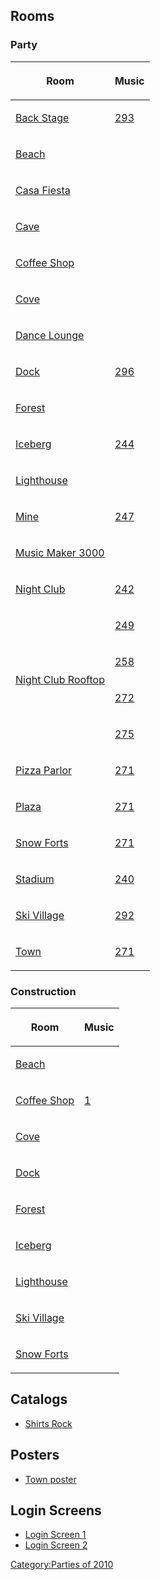{{CPW|Music Jam 2010|Music Jam 2010}}

==Rooms==
===Party===
{|class="wikitable" style="margin: 1em auto;"
!Room!!Music
|-
|[[Media:RoomsParty3-MusicJam2010.swf|Back Stage]]||[[Media:Music293.swf|293]]
|-
|[[Media:RoomsBeach-MusicJam2010.swf|Beach]]||{{n/a}}
|-
|[[Media:RoomsParty4-MusicJam2010.swf|Casa Fiesta]]||{{n/a}}
|-
|[[Media:RoomsCave-MusicJam2010.swf|Cave]]||{{n/a}}
|-
|[[Media:RoomsCoffee-MusicJam2010.swf|Coffee Shop]]||{{n/a}}
|-
|[[Media:RoomsCove-MusicJam2010.swf|Cove]]||{{n/a}}
|-
|[[Media:RoomsLounge-MusicJam2010.swf|Dance Lounge]]||{{n/a|?}}
|-
|[[Media:RoomsDock-MusicJam2010.swf|Dock]]||[[Media:Music296.swf|296]]
|-
|[[Media:RoomsForest-MusicJam2010.swf|Forest]]||{{n/a}}
|-
|[[Media:RoomsBerg-MusicJam2010.swf|Iceberg]]||[[Media:Music244.swf|244]]
|-
|[[Media:RoomsLight-MusicJam2010.swf|Lighthouse]]||{{n/a}}
|-
|[[Media:RoomsMine-MusicJam2010.swf|Mine]]||[[Media:Music247.swf|247]]
|-
|[[Media:RoomsParty-MusicJam2010.swf|Music Maker 3000]]||{{n/a}}
|-
|[[Media:RoomsDance-MusicJam2010.swf|Night Club]]||[[Media:Music242.swf|242]]
|-
|rowspan="4"|[[Media:RoomsParty2-MusicJam2010.swf|Night Club Rooftop]]||[[Media:Music249.swf|249]]
|-
|[[Media:Music258.swf|258]]
|-
|[[Media:Music272.swf|272]]
|-
|[[Media:Music275.swf|275]]
|-
|[[Media:RoomsPizza-MusicJam2010.swf|Pizza Parlor]]||[[Media:Music271.swf|271]]
|-
|[[Media:RoomsPlaza-MusicJam2010.swf|Plaza]]||[[Media:Music271.swf|271]]
|-
|[[Media:RoomsForts-MusicJam2010.swf|Snow Forts]]||[[Media:Music271.swf|271]]
|-
|[[Media:RoomsRink-MusicJam2010.swf|Stadium]]||[[Media:Music240.swf|240]]
|-
|[[Media:RoomsVillage-MusicJam2010.swf|Ski Village]]||[[Media:Music292.swf|292]]
|-
|[[Media:RoomsTown-MusicJam2010.swf|Town]]||[[Media:Music271.swf|271]]
|}

===Construction===
{|class="wikitable" style="margin: 1em auto;"
!Room!!Music
|-
|[[Media:RoomsBeach-MusicJam2010Pre.swf|Beach]]||{{n/a}}
|-
|[[Media:RoomsCoffee-MusicJam2010Pre.swf|Coffee Shop]]||[[Media:Music1.swf|1]]
|-
|[[Media:RoomsCove-MusicJam2010Pre.swf|Cove]]||{{n/a}}
|-
|[[Media:RoomsDock-MusicJam2010Pre.swf|Dock]]||{{n/a}}
|-
|[[Media:RoomsForest-MusicJam2010Pre.swf|Forest]]||{{n/a}}
|-
|[[Media:RoomsBerg-MusicJam2010Pre.swf|Iceberg]]||{{n/a}}
|-
|[[Media:RoomsLight-MusicJam2010Pre.swf|Lighthouse]]||{{n/a}}
|-
|[[Media:RoomsVillage-MusicJam2010Pre.swf|Ski Village]]||{{n/a}}
|-
|[[Media:RoomsForts-MusicJam2010Pre.swf|Snow Forts]]||{{n/a}}
|}

==Catalogs==
*[[Media:MusicJam2010Merch.swf|Shirts Rock]]

==Posters==
*[[Media:MusicJam2010TownPoster.swf|Town poster]]

==Login Screens==
*[[Media:LoginMusicJam2010(1).swf|Login Screen 1]]
*[[Media:LoginMusicJam2010(2).swf|Login Screen 2]]

{{Parties}}
[[Category:Parties of 2010]]
